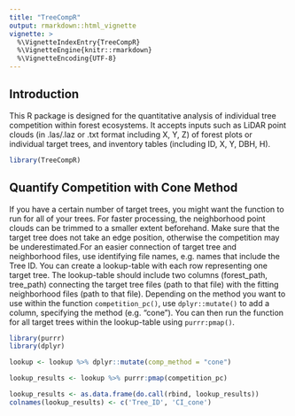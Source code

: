 ```yaml
---
title: "TreeCompR"
output: rmarkdown::html_vignette
vignette: >
  %\VignetteIndexEntry{TreeCompR}
  %\VignetteEngine{knitr::rmarkdown}
  %\VignetteEncoding{UTF-8}
---
```


## Introduction

This R package is designed for the quantitative analysis of individual tree competition within forest ecosystems. It accepts inputs such as LiDAR point clouds (in .las/.laz or .txt format including X, Y, Z) of forest plots or individual target trees, and inventory tables (including ID, X, Y, DBH, H). 

```r
library(TreeCompR)
```

## Quantify Competition with Cone Method

If you have a certain number of target trees, you might want the function to run for all of your trees. For faster processing, the neighborhood point clouds can be trimmed to a smaller extent beforehand. Make sure that the target tree does not take an edge position, otherwise the competition may be underestimated.For an easier connection of target tree and neighborhood files, use identifying file names, e.g. names that include the Tree ID. You can create a lookup-table with each row representing one target tree. The lookup-table should include two columns (forest_path, tree_path) connecting the target tree files (path to that file) with the fitting neighborhood files (path to that file). Depending on the method you want to use within the function `competition_pc()`, use `dplyr::mutate()` to add a column, specifying the method (e.g. "cone"). You can then run the function for all target trees within the lookup-table using `purrr:pmap()`.

```r
library(purrr)
library(dplyr)

lookup <- lookup %>% dplyr::mutate(comp_method = "cone")

lookup_results <- lookup %>% purrr:pmap(competition_pc)

lookup_results <- as.data.frame(do.call(rbind, lookup_results))
colnames(lookup_results) <- c('Tree_ID', 'CI_cone')
```

